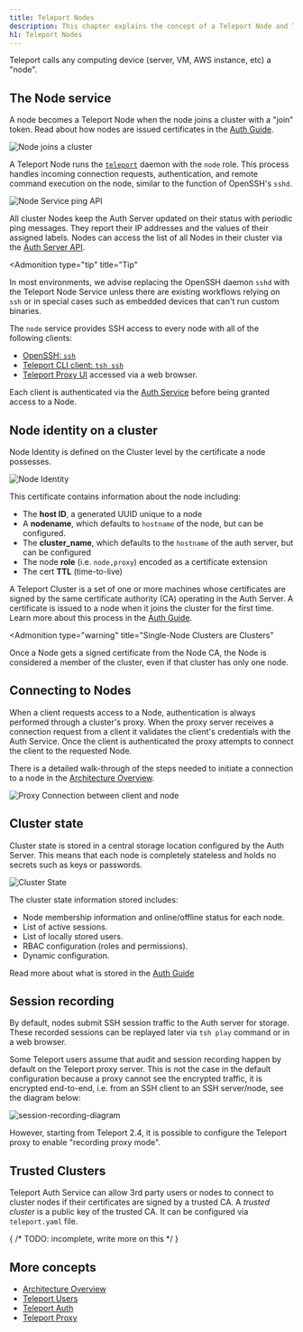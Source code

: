 ```yaml
---
title: Teleport Nodes
description: This chapter explains the concept of a Teleport Node and Teleport manages SSH and Kubernetes nodes.
h1: Teleport Nodes
---
```


Teleport calls any computing device (server, VM, AWS instance, etc) a "node".

## The Node service

A node becomes a Teleport Node when the node joins a cluster with a
"join" token. Read about how nodes are issued certificates in the
[Auth Guide](authentication.mdx#issuing-node-certificates).

![Node joins a cluster](../../img/node_join.svg)

A Teleport Node runs the [`teleport`](../cli-docs.mdx#teleport) daemon with the
`node` role. This process handles incoming connection requests, authentication,
and remote command execution on the node, similar to the function of OpenSSH's
`sshd`.

![Node Service ping API](../../img/node_service_api.svg)

All cluster Nodes keep the Auth Server updated on their status with periodic
ping messages. They report their IP addresses and the values of their assigned
labels. Nodes can access the list of all Nodes in their cluster via the
[Auth Server API](authentication.mdx#auth-api).

<Admonition
  type="tip"
  title="Tip"
>
  In most environments, we advise replacing the OpenSSH daemon `sshd`
  with the Teleport Node Service unless there are existing workflows relying
  on `ssh` or in special cases such as embedded devices that can't run
  custom binaries.
</Admonition>

The `node` service provides SSH access to every node with all of the following clients:

- [OpenSSH: `ssh`](../admin-guide.mdx#using-teleport-with-openssh)
- [Teleport CLI client: `tsh ssh`](../cli-docs.mdx#tsh-ssh)
- [Teleport Proxy UI](proxy.mdx#web-to-ssh-proxy) accessed via a web browser.

Each client is authenticated via the [Auth Service](authentication.mdx#authentication-in-teleport) before being granted access to a Node.

## Node identity on a cluster

Node Identity is defined on the Cluster level by the certificate a node possesses.

![Node Identity](../../img/node_identity.svg)

This certificate contains information about the node including:

- The **host ID**, a generated UUID unique to a node
- A **nodename**, which defaults to `hostname` of the node, but can be configured.
- The **cluster_name**, which defaults to the `hostname` of the auth server, but can be configured
- The node **role** (i.e. `node,proxy`) encoded as a certificate extension
- The cert **TTL** (time-to-live)

A Teleport Cluster is a set of one or more machines whose certificates are signed
by the same certificate authority (CA) operating in the Auth Server. A
certificate is issued to a node when it joins the cluster for the first time.
Learn more about this process in the [Auth
Guide](authentication.mdx#authentication-in-teleport).

<Admonition
  type="warning"
  title="Single-Node Clusters are Clusters"
>
  Once a Node gets a signed certificate from the Node CA, the Node is considered a member of the cluster, even if that cluster has only one node.
</Admonition>

## Connecting to Nodes

When a client requests access to a Node, authentication is always performed
through a cluster's proxy. When the proxy server receives a connection request
from a client it validates the client's credentials with the Auth Service. Once
the client is authenticated the proxy attempts to connect the client to the
requested Node.

There is a detailed walk-through of the steps needed to initiate a connection to
a node in the [Architecture Overview](overview.mdx).

![Proxy Connection between client and node](../../img/proxy_client_connect.svg)

## Cluster state

Cluster state is stored in a central storage location configured by the Auth
Server. This means that each node is completely stateless and holds no secrets
such as keys or passwords.

![Cluster State](../../img/cluster_state.svg)

The cluster state information stored includes:

- Node membership information and online/offline status for each node.
- List of active sessions.
- List of locally stored users.
- RBAC configuration (roles and permissions).
- Dynamic configuration.

Read more about what is stored in the [Auth Guide](authentication.mdx#auth-state)

## Session recording

By default, nodes submit SSH session traffic to the Auth server
for storage. These recorded sessions can be replayed later via `tsh play`
command or in a web browser.

Some Teleport users assume that audit and session recording happen by default
on the Teleport proxy server. This is not the case in the default configuration
because a proxy cannot see the encrypted traffic, it is encrypted end-to-end,
i.e. from an SSH client to an SSH server/node, see the diagram below:

![session-recording-diagram](../../img/session-recording.svg)

However, starting from Teleport 2.4, it is possible to configure the
Teleport proxy to enable "recording proxy mode".

## Trusted Clusters

Teleport Auth Service can allow 3rd party users or nodes to connect to cluster
nodes if their certificates are signed by a trusted CA. A *trusted cluster* is
a public key of the trusted CA. It can be configured via `teleport.yaml` file.

{
  /* TODO: incomplete, write more on this */
}

## More concepts

- [Architecture Overview](overview.mdx)
- [Teleport Users](users.mdx)
- [Teleport Auth](authentication.mdx)
- [Teleport Proxy](proxy.mdx)
